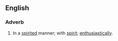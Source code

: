 ==English==
===Adverb===
{{en-adv}}
# In a [[spirited]] manner; with [[spirit]]; [[enthusiastically]].